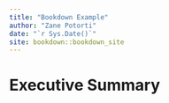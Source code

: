 ```yaml
--- 
title: "Bookdown Example"
author: "Zane Potorti"
date: "`r Sys.Date()`"
site: bookdown::bookdown_site
---
```


# Executive Summary



